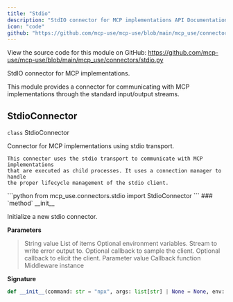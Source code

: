 ```yaml
---
title: "Stdio"
description: "StdIO connector for MCP implementations API Documentation"
icon: "code"
github: "https://github.com/mcp-use/mcp-use/blob/main/mcp_use/connectors/stdio.py"
---
```



<Callout type="info" title="Source Code">
View the source code for this module on GitHub: <a href='https://github.com/mcp-use/mcp-use/blob/main/mcp_use/connectors/stdio.py' target='_blank' rel='noopener noreferrer'>https://github.com/mcp-use/mcp-use/blob/main/mcp_use/connectors/stdio.py</a>
</Callout>

StdIO connector for MCP implementations.

This module provides a connector for communicating with MCP implementations
through the standard input/output streams.

## StdioConnector

<div>
<RandomGradientBackground className="rounded-lg p-4 w-full h-full rounded-full">
<div className="text-black">
<div className="text-black font-bold text-xl mb-2 mt-8"><code className="!text-black">class</code> StdioConnector</div>

Connector for MCP implementations using stdio transport.

    This connector uses the stdio transport to communicate with MCP implementations
    that are executed as child processes. It uses a connection manager to handle
    the proper lifecycle management of the stdio client.

</div>
</RandomGradientBackground>
```python
from mcp_use.connectors.stdio import StdioConnector
```

<Card type="info">
### `method` __init__

Initialize a new stdio connector.


**Parameters**
><ParamField body="command" type="str" default='npx' >   String value </ParamField>
><ParamField body="args" type="list[str] | None" default="None" >   List of items </ParamField>
><ParamField body="env" type="dict[str, str] | None" default="None" >   Optional environment variables. </ParamField>
><ParamField body="errlog" default="<_io.TextIOWrapper name='<stderr>' mode='w' encoding='utf-8'>" >   Stream to write error output to. </ParamField>
><ParamField body="sampling_callback" type="mcp.client.session.SamplingFnT | None" default="None" >   Optional callback to sample the client. </ParamField>
><ParamField body="elicitation_callback" type="mcp.client.session.ElicitationFnT | None" default="None" >   Optional callback to elicit the client. </ParamField>
><ParamField body="message_handler" type="mcp.client.session.MessageHandlerFnT | None" default="None" >   Parameter value </ParamField>
><ParamField body="logging_callback" type="mcp.client.session.LoggingFnT | None" default="None" >   Callback function </ParamField>
><ParamField body="middleware" type="list[mcp_use.middleware.middleware.Middleware] | None" default="None" >   Middleware instance </ParamField>

**Signature**
```python wrap
def __init__(command: str = "npx", args: list[str] | None = None, env: dict[str, str] | None = None, errlog = <_io.TextIOWrapper name='<stderr>' mode='w' encoding='utf-8'>, sampling_callback: mcp.client.session.SamplingFnT | None = None, elicitation_callback: mcp.client.session.ElicitationFnT | None = None, message_handler: mcp.client.session.MessageHandlerFnT | None = None, logging_callback: mcp.client.session.LoggingFnT | None = None, middleware: list[mcp_use.middleware.middleware.Middleware] | None = None):
```

</Card>
</div>

